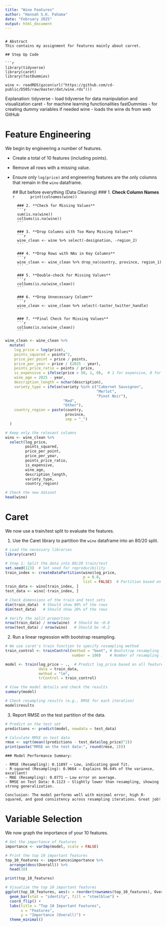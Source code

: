---
title: "Wine Features"
author: "Hannah S.K. Pahama"
date: "February 2025"
output: html_document
---
```

# Abstract
This contains my assignment for features mainly about carret.

## Step Up Code

```{r setup, message=TRUE, warning=TRUE}
library(tidyverse)
library(caret)
library(fastDummies)

wine <- readRDS(gzcon(url("https://github.com/cd-public/D505/raw/master/dat/wine.rds")))
```

Explanation:
tidyverse - load tidyverse for data manipulation and visualization
caret - for machine learning functionalities
fastDummies - for creating dummy variables if needed
wine - loads the wine ds from web GitHub


# Feature Engineering

We begin by engineering a number of features.

- Create a total of 10 features (including points).
- Remove all rows with a missing value.
- Ensure only `log(price)` and engineering features are the only columns that remain in the `wino` dataframe.

    ## But before everything (Data Cleaning)
        ### 1. **Check Column Names**
        ```r
        print(colnames(wine))
        ```

        ### 2. **Check for Missing Values**
        ```r
        sum(is.na(wine))
        colSums(is.na(wine))
        ```

        ### 3. **Drop Columns with Too Many Missing Values**
        ```r
        wine_clean <- wine %>% select(-designation, -region_2)
        ```

        ### 4. **Drop Rows with NAs in Key Columns**
        ```r
        wine_clean <- wine_clean %>% drop_na(country, province, region_1)
        ```

        ### 5. **Double-check for Missing Values**
        ```r
        colSums(is.na(wine_clean))
        ```

        ### 6. **Drop Unnecessary Column**
        ```r
        wine_clean <- wine_clean %>% select(-taster_twitter_handle)
        ```

        ### 7. **Final Check for Missing Values**
        ```r
        colSums(is.na(wine_clean))
        ```


```{r feature-engineering}
wine_clean <- wine_clean %>%
  mutate(
    log_price = log(price),
    points_squared = points^2,
    price_per_point = price / points,
    price_per_year = price / (2025 - year),
    points_price_ratio = points / price,
    is_expensive = ifelse(price > 50, 1, 0),  # 1 for expensive, 0 for cheap
    wine_age = 2025 - year,
    description_length = nchar(description),
    variety_type = ifelse(variety %in% c("Cabernet Sauvignon", 
                                         "Merlot", 
                                         "Pinot Noir"), 
                          "Red", 
                          "Other"),
    country_region = paste(country, 
                           province, 
                           sep = "_")
  )

# Keep only the relevant columns
wino <- wine_clean %>%
  select(log_price, 
         points_squared, 
         price_per_point, 
         price_per_year, 
         points_price_ratio, 
         is_expensive, 
         wine_age, 
         description_length, 
         variety_type, 
         country_region)

# Check the new dataset
head(wino)
```

# Caret

We now use a train/test split to evaluate the features.

1. Use the Caret library to partition the `wino` dataframe into an 80/20 split.
```{r}
# Load the necessary libraries
library(caret)

# Step 1: Split the data into 80/20 train/test
set.seed(123)  # Set seed for reproducibility
train_index <- createDataPartition(wino$log_price, 
                                   p = 0.8, 
                                   list = FALSE)  # Partition based on log_price (or any target variable)
train_data <- wino[train_index, ]
test_data <- wino[-train_index, ]

# Check dimensions of the train and test sets
dim(train_data)  # Should show 80% of the rows
dim(test_data)   # Should show 20% of the rows

# Verify the split proportion
nrow(train_data) / nrow(wino)  # Should be ~0.8
nrow(test_data) / nrow(wino)   # Should be ~0.2
```

2. Run a linear regression with bootstrap resampling.
```{r}
# We use caret's train function to specify resampling method
train_control <- trainControl(method = "boot", # Bootstrap resampling
                              number = 100)    # Number of resampling iterations

model <- train(log_price ~ .,  # Predict log_price based on all features
               data = train_data, 
               method = "lm", 
               trControl = train_control)

# View the model details and check the results
summary(model)

# Check resampling results (e.g., RMSE for each iteration)
model$results
```

3. Report RMSE on the test partition of the data.
```{r}
# Predict on the test set
predictions <- predict(model, newdata = test_data)

# Calculate RMSE on test data
rmse <- sqrt(mean((predictions - test_data$log_price)^2))
print(paste("RMSE on the test data:", round(rmse, 2)))
```
    ### Model Performance Summary:

    - RMSE (Resampling): 0.11897 — Low, indicating good fit.
    - R-squared (Resampling): 0.9664 — Explains 96.64% of the variance, excellent!
    - MAE (Resampling): 0.0771 — Low error on average.
    - RMSE on Test Data: 0.1123 — Slightly lower than resampling, showing strong generalization.

    Conclusion: The model performs well with minimal error, high R-squared, and good consistency across resampling iterations. Great job!

# Variable Selection

We now graph the importance of your 10 features.
```{r}
# Get the importance of features
importance <- varImp(model, scale = FALSE)

# Print the top 10 important features
top_10_features <- importance$importance %>%
  arrange(desc(Overall)) %>%
  head(10)

print(top_10_features)

# Visualize the top 10 important features
ggplot(top_10_features, aes(x = reorder(rownames(top_10_features), Overall), y = Overall)) +
  geom_bar(stat = "identity", fill = "steelblue") +
  coord_flip() + 
  labs(title = "Top 10 Important Features", 
       x = "Features", 
       y = "Importance (Overall)") +
  theme_minimal()
```